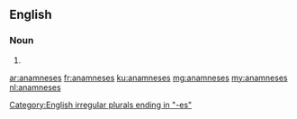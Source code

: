 ==English==

===Noun===
{{head|en|plural}}

# {{plural of|anamnesis|lang=en|nocat=1}}

[[Category:English irregular plurals ending in "-es"]]

[[ar:anamneses]]
[[fr:anamneses]]
[[ku:anamneses]]
[[mg:anamneses]]
[[my:anamneses]]
[[nl:anamneses]]